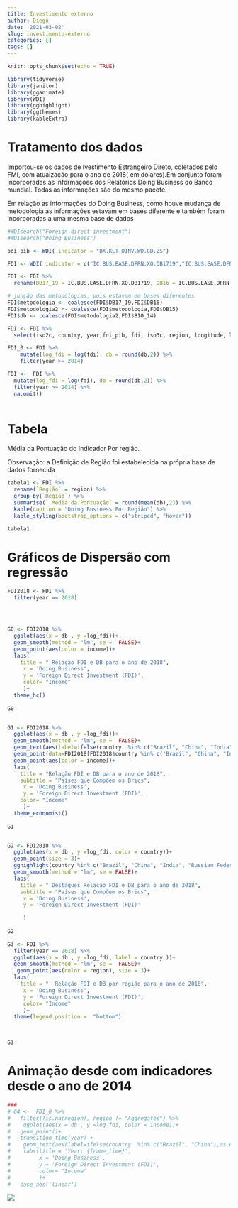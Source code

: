 ```yaml
---
title: Investimento externo
author: Diego
date: '2021-03-02'
slug: investimento-externo
categories: []
tags: []
---
```


```r
knitr::opts_chunk$set(echo = TRUE)

library(tidyverse)
library(janitor)
library(gganimate)
library(WDI)
library(gghighlight)
library(ggthemes)
library(kableExtra)

```

# Tratamento dos dados

Importou-se os dados de Ivestimento Estrangeiro Direto, coletados pelo FMI, com atuaização para o ano de 2018( em dólares).Em conjunto foram incorporadas as informações dos Relatórios Doing Business do Banco mundial. Todas as informações são do mesmo pacote.

Em relação as informações do Doing Business, como houve mudança de metodologia as informações estavam em bases diferente e também foram incorporadas a uma mesma base de dados

```r

#WDIsearch("Foreign direct investment")
#WDIsearch("Doing Business")

pdi_pib <- WDI( indicator = "BX.KLT.DINV.WD.GD.ZS")

FDI <- WDI( indicator = c("IC.BUS.EASE.DFRN.XQ.DB1719","IC.BUS.EASE.DFRN.DB16","IC.BUS.EASE.DFRN.DB15", "IC.BUS.EASE.DFRN.DB1014", "BX.KLT.DINV.WD.GD.ZS", "BX.KLT.DINV.CD.WD" ),start=2010, end= 2018, extra = TRUE)

FDI <- FDI %>% 
  rename(DB17_19 = IC.BUS.EASE.DFRN.XQ.DB1719, DB16 = IC.BUS.EASE.DFRN.DB16, DB15 = IC.BUS.EASE.DFRN.DB15, B10_14 = IC.BUS.EASE.DFRN.DB1014, fdi = BX.KLT.DINV.CD.WD, fdi_pib = BX.KLT.DINV.WD.GD.ZS)

# junção das metodologias, pois estavam em bases diferentes
FDI$metodologia <- coalesce(FDI$DB17_19,FDI$DB16)
FDI$metodologia2 <- coalesce(FDI$metodologia,FDI$DB15) 
FDI$db <- coalesce(FDI$metodologia2,FDI$B10_14)

FDI <- FDI %>% 
  select(iso2c, country, year,fdi_pib, fdi, iso3c, region, longitude, latitude, income, lending, db)

FDI_0 <- FDI %>%
    mutate(log_fdi = log(fdi), db = round(db,2)) %>% 
    filter(year >= 2014)

FDI <-  FDI %>%
  mutate(log_fdi = log(fdi), db = round(db,2)) %>% 
  filter(year >= 2014) %>% 
  na.omit()
  

```

# Tabela

Média da Pontuação do Indicador Por região. 

Observação: a Definição de Região foi estabelecida na própria base de dados fornecida

```r
tabela1 <- FDI %>%
  rename(`Região` = region) %>% 
  group_by(`Região`) %>% 
  summarise(` Média da Pontuação` = round(mean(db),2)) %>% 
  kable(caption = "Doing Business Por Região") %>% 
  kable_styling(bootstrap_options = c("striped", "hover"))

tabela1

```

  
  
# Gráficos de Dispersão com regressão
  
```r




FDI2018 <- FDI %>% 
  filter(year == 2018)




G0 <- FDI2018 %>% 
  ggplot(aes(x = db , y =log_fdi))+
  geom_smooth(method = "lm", se =  FALSE)+
  geom_point(aes(color = income))+
  labs(
    title = " Relação FDI e DB para o ano de 2018",
     x = 'Doing Business', 
     y = 'Foreign Direct Investment (FDI)',
     color= "Income"
     )+
  theme_hc()
  
G0


G1 <- FDI2018 %>% 
  ggplot(aes(x = db , y =log_fdi))+
  geom_smooth(method = "lm", se =  FALSE)+
  geom_text(aes(label=ifelse(country  %in% c("Brazil", "China", "India", "Russian Federation", "South Africa"),as.character(country),'')), color = "black", vjust = -1, hjust = 0)+
  geom_point(data=FDI2018[FDI2018$country %in% c("Brazil", "China", "India", "Russian Federation", "South Africa"),], size = 3)+
  geom_point(aes(color = income))+
  labs(
    title = "Relação FDI e DB para o ano de 2018",
    subtitle = "Países que Compõem os Brics",
     x = 'Doing Business', 
     y = 'Foreign Direct Investment (FDI)',
    color= "Income"
     )+
  theme_economist()
  
G1 


G2 <- FDI2018 %>% 
  ggplot(aes(x = db , y =log_fdi, color = country))+
  geom_point(size = 3)+
  gghighlight(country %in% c("Brazil", "China", "India", "Russian Federation", "South Africa"))+
  geom_smooth(method = "lm", se = FALSE)+
  labs(
    title = " Destaques Relação FDI e DB para o ano de 2018",
    subtitle = "Países que Compõem os Brics",
     x = 'Doing Business', 
     y = 'Foreign Direct Investment (FDI)'
    
     )
  
G2

G3 <- FDI %>% 
  filter(year == 2018) %>% 
  ggplot(aes(x = db , y =log_fdi, label = country ))+
  geom_smooth(method = "lm", se =  FALSE)+
   geom_point(aes(color = region), size = 3)+
  labs(
    title = "  Relação FDI e DB por região para o ano de 2018",
     x = 'Doing Business', 
     y = 'Foreign Direct Investment (FDI)',
     color= "Income"
     )+
  theme(legend.position =  "bottom")
  


G3


```


# Animação desde com indicadores desde o ano de 2014


```r
###
# G4 <-  FDI_0 %>% 
#   filter(!is.na(region), region != "Aggregates") %>% 
#    ggplot(aes(x = db , y =log_fdi, color = income))+
#   geom_point()+
#   transition_time(year) +
#    geom_text(aes(label=ifelse(country  %in% c("Brazil", "China"),as.character(country),'')), color = "black")+
#    labs(title = 'Year: {frame_time}', 
#         x = 'Doing Business', 
#         y = 'Foreign Direct Investment (FDI)',
#         color= "Income"
#         )+
#   ease_aes('linear')


```

![](images/preview.gif)

